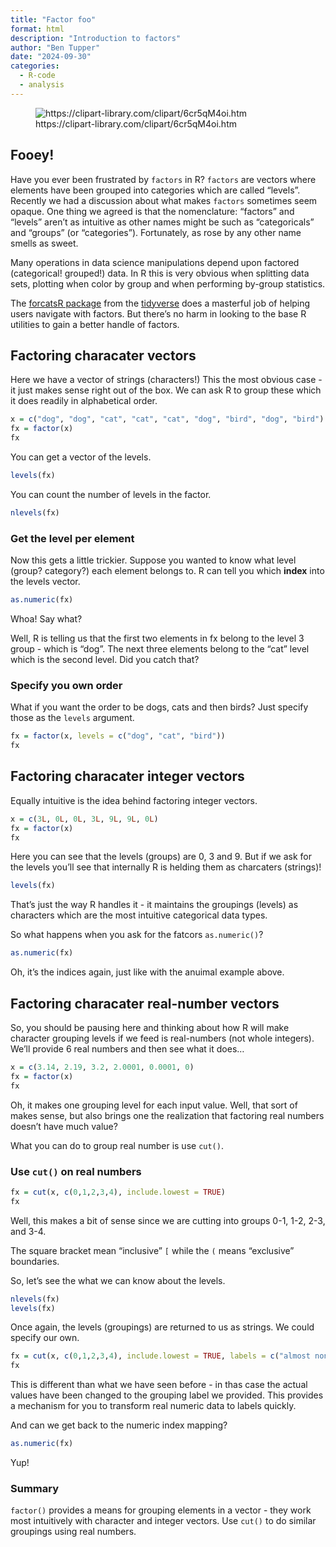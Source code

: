 ```yaml
---
title: "Factor foo"
format: html
description: "Introduction to factors"
author: "Ben Tupper"
date: "2024-09-30"
categories:
  - R-code
  - analysis
---
```


![https://clipart-library.com/clipart/6cr5qM4oi.htm](6cr5qM4oi.jpg)

## Fooey!

Have you ever been frustrated by `factors` in R? `factors` are vectors where elements have been grouped into categories which are called "levels".  Recently we had a discussion about what makes `factors` sometimes seem opaque.  One thing we agreed is that the nomenclature: "factors" and "levels" aren't as intuitive as other names might be such as "categoricals" and "groups" (or "categories").  Fortunately, as rose by any other name smells as sweet.

Many operations in data science manipulations depend upon factored (categorical! grouped!) data.  In R this is very obvious when splitting data sets, plotting when color by group and when performing by-group statistics. 

The [forcatsR package](https://forcats.tidyverse.org/) from the [tidyverse](https://tidyverse.org/) does a masterful job of helping users navigate with factors.  But there's no harm in looking to the base R utilities to gain a better handle of factors.

## Factoring characater vectors

Here we have a vector of strings (characters!) This the most obvious case - it just makes sense right out of the box.  We can ask R to group these which it does readily in alphabetical order.

```r
x = c("dog", "dog", "cat", "cat", "cat", "dog", "bird", "dog", "bird")
fx = factor(x)
fx
```

You can get a vector of the levels.

```r
levels(fx)
```

You can count the number of levels in the factor.

```r
nlevels(fx)
```

### Get the level per element 

Now this gets a little trickier.  Suppose you wanted to know what level (group? category?) each element belongs to.  R can tell you which **index** into the levels vector. 

```r
as.numeric(fx)
```

Whoa! Say what?

Well, R is telling us that the first two elements in fx belong to the level 3 group - which is "dog".  The next three elements belong to the "cat" level which is the second level. Did you catch that?

### Specify you own order

What if you want the order to be dogs, cats and then birds?  Just specify those as the `levels` argument.

```r
fx = factor(x, levels = c("dog", "cat", "bird"))
fx
```

## Factoring characater integer vectors

Equally intuitive is the idea behind factoring integer vectors. 

```r
x = c(3L, 0L, 0L, 3L, 9L, 9L, 0L)
fx = factor(x)
fx
```
Here you can see that the levels (groups) are 0, 3 and 9. But if we ask for the levels you'll see that internally R is helding them as charcaters (strings)!

```r
levels(fx)
```
That's just the way R handles it - it maintains the groupings (levels) as characters which are the most intuitive categorical data types.

So what happens when you ask for the fatcors `as.numeric()`?

```r
as.numeric(fx)
```

Oh, it's the indices again, just like with the anuimal example above.

## Factoring characater real-number vectors

So, you should be pausing here and thinking about how R will make character grouping levels if we feed is real-numbers (not whole integers). We'll provide 6 real numbers and then see what it does...

```r
x = c(3.14, 2.19, 3.2, 2.0001, 0.0001, 0)
fx = factor(x)
fx
```

Oh, it makes one grouping level for each input value.  Well, that sort of makes sense, but also brings one the realization that factoring real numbers doesn't have much value?  

What you can do to group real number is use `cut()`.

### Use `cut()` on real numbers

```r
fx = cut(x, c(0,1,2,3,4), include.lowest = TRUE)
fx
```


Well, this makes a bit of sense since we are cutting into groups 0-1, 1-2, 2-3, and 3-4.

The square bracket mean "inclusive" `[` while the `(` means "exclusive" boundaries.

So, let's see the what we can know about the levels.

```r
nlevels(fx)
levels(fx)
```

Once again, the levels (groupings) are returned to us as strings.  We could specify our own.

```r
fx = cut(x, c(0,1,2,3,4), include.lowest = TRUE, labels = c("almost none", "low", "medium", "high"))
fx
```

This is different than  what we have seen before - in thas case the actual values have been changed to the grouping label we provided.  This provides a mechanism for you to transform real numeric data to labels quickly. 

And can we get back to the numeric index mapping?

```r
as.numeric(fx)
```
Yup!

### Summary

`factor()` provides a means for grouping elements in a vector - they work most intuitively with character and integer vectors. Use `cut()` to do similar groupings using real numbers.